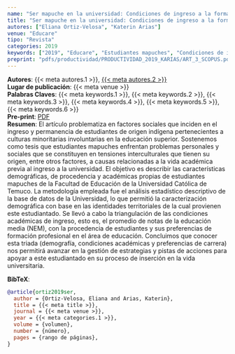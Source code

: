 ```yaml
---
name: "Ser mapuche en la universidad: Condiciones de ingreso a la formación inicial docente, La Araucanía"
title: "Ser mapuche en la universidad: Condiciones de ingreso a la formación inicial docente, La Araucanía"
autores: ["Eliana Ortiz-Velosa", "Katerin Arias"]
venue: "Educare"
tipo: "Revista"
categories: 2019
keywords: ["2019", "Educare", "Estudiantes mapuches", "Condiciones de ingreso universitario", "Formación inicial de profesores", "Interculturalidad"]
preprint: "pdfs/productividad/PRODUCTIVIDAD_2019_KARIAS/ART_3_SCOPUS.pdf"
---
```

**Autores**: {{< meta autores.1 >}}, [{{< meta autores.2 >}}](../members/current/Katerin Arias.qmd)  
**Lugar de publicación**: {{< meta venue >}}   
**Palabras Claves**: {{< meta keywords.1 >}}, {{< meta keywords.2 >}}, {{< meta keywords.3 >}}, {{< meta keywords.4 >}}, {{< meta keywords.5 >}}, {{< meta keywords.6 >}}  
**Pre-print**: [PDF](../{{< meta preprint >}})  
**Resumen**: El artículo problematiza en factores sociales que inciden en el ingreso y permanencia de estudiantes de origen indígena pertenecientes a culturas minoritarias involuntarias en la educación superior.  Sostenemos  como  tesis  que  estudiantes  mapuches  enfrentan  problemas  personales  y  sociales  que  se  constituyen  en  tensiones  interculturales  que  tienen  su  origen,  entre  otros  factores,  a causas relacionadas a la vida académica previa al ingreso a la universidad. El objetivo es describir las características demográficas, de procedencia y académicas propias de estudiantes mapuches de la  Facultad  de  Educación  de  la  Universidad  Católica  de  Temuco.  La  metodología  empleada  fue  el  análisis estadístico descriptivo de la base de datos de la Universidad, lo que permitió la caracterización demográfica con base en las identidades territoriales de la cual provienen este estudiantado. Se llevó a  cabo  la  triangulación  de  las  condiciones  académicas  de  ingreso,  esto  es,  el  promedio  de  notas  de  la  educación  media  (NEM),  con  la  procedencia  de  estudiantes  y  sus  preferencias  de  formación  profesional en el área de educación. Concluimos que conocer esta triada (demografía, condiciones académicas y preferencias de carrera) nos permitirá avanzar en la gestión de estrategias y pistas de acciones para apoyar a este estudiantado en su proceso de inserción en la vida universitaria.    


**BibTeX**:
```bibtex
@article{ortiz2019ser,
  author = {Ortiz-Velosa, Eliana and Arias, Katerin},
  title = {{< meta title >}},
  journal = {{< meta venue >}},
  year = {{< meta categories.1 >}},
  volume = {volumen},
  number = {número},
  pages = {rango de páginas},
}
```
